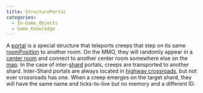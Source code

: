 ```yaml
---
title: StructurePortal
categories:
  - In-Game_Objects
  - Game_Knowledge
---
```


A [portal](https://docs.screeps.com/api/#StructurePortal) is a special structure that teleports creeps that step on its same [roomPosition](/RoomPosition) to another room. On the MMO, they will randomly appear in a [center room](/Room) and connect to another center room somewhere else on the [map](/Map). In the case of inter-[shard](/Shard) portals, creeps are transported to another shard. Inter-Shard portals are always located in [highway crossroads](/Room), but not ever crossroads has one. When a creep emerges on the target shard, they will have the same name and ticks-to-live but no memory and a different ID.